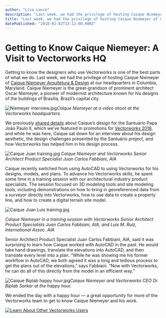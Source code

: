 ```yaml
---
author: "Lisa Lance"
description: "Last week, we had the privilege of hosting Caique Niemeyer of Caique Niemeyer Arquitetura & Design at our headquarters in Columbia, Maryland."
title: "Last week, we had the privilege of hosting Caique Niemeyer of Caique Niemeyer Arquitetura & Design at our headquarters in Columbia, Maryland." 
datePublished: "2018-02-02T13:12:00.000Z"
---
```

# Getting to Know Caique Niemeyer: A Visit to Vectorworks HQ 

Getting to know the designers who use Vectorworks is one of the best parts of what we do. Last week, we had the privilege of hosting Caique Niemeyer of [Caique Niemeyer Arquitetura & Design](https://www.facebook.com/pg/caiqueniemeyer/photos/?ref=page%5Finternal) at our headquarters in Columbia, Maryland. Caique Niemeyer is the great-grandson of prominent architect Oscar Niemeyer, a pioneer of modernist architecture known for his designs of the buildings of Brasília, Brazil’s capital city.

![Niemeyer interview.jpg](https://blog.vectorworks.net/hs-fs/hubfs/Blog%20Images/180202_Caique%20Niemeyer%20Visit/Niemeyer%20interview.jpg?width=620&height=324&name=Niemeyer%20interview.jpg)_Caique Niemeyer at a video shoot at the Vectorworks headquarters._

We previously [shared details](//blog.vectorworks.net/vectorworks-bim-and-3d-modeling-help-bring-the-caique-niemeyer-project-to-life?utm%5Fcampaign=blog&utm%5Fsource=intext&utm%5Fmedium=planetvectorworks&utm%5Fcontent=caiqueniemeyer02022018) [](../../../net/vectorworks/blog/vectorworks-bim-and-3d-modeling-help-bring-the-caique-niemeyer-project-to-life.html)about Caique’s design for the Santuário Papa João Paulo II, which we’ve featured in promotions for [Vectorworks 2018](http://www.vectorworks.net/en/2018?utm%5Fcampaign=blog&utm%5Fsource=intext&utm%5Fmedium=planetvectorworks&utm%5Fcontent=caiqueniemeyer02022018), and while he was here, Caique sat down for an interview about his design aesthetic, the design challenges presented by the Santuário project, and how Vectorworks has helped him in his design process.

![Caique Juan training.jpg](https://blog.vectorworks.net/hs-fs/hubfs/Blog%20Images/180202_Caique%20Niemeyer%20Visit/Caique%20Juan%20training.jpg?width=620&height=324&name=Caique%20Juan%20training.jpg) _Caique Niemeyer and Vectorworks Senior Architect Product Specialist Juan Carlos Fabbiani, AIA_

Caique recently switched from using AutoCAD to using Vectorworks for his designs, models, and plans. To advance his Vectorworks skills, he spent some time in a training session with our architectural industry product specialists. The session focused on 3D modeling tools and site modeling tools, including demonstrations on how to bring in georeferenced data from a surveyor directly into Vectorworks, how to use data to create a property line, and how to create a digital terrain site model.

![Caique Juan Luis training.jpg](https://blog.vectorworks.net/hs-fs/hubfs/Blog%20Images/180202_Caique%20Niemeyer%20Visit/Caique%20Juan%20Luis%20training.jpg?width=620&height=324&name=Caique%20Juan%20Luis%20training.jpg)

_Caique Niemeyer in a training session with Vectorworks Senior Architect Product Specialists_ 
_Juan Carlos Fabbiani, AIA, and Luis M. Ruiz, International Assoc. AIA_

Senior Architect Product Specialist Juan Carlos Fabbiani, AIA, said it was surprising to learn how Caique worked with AutoCAD in the past. He would take hand drawings, translate the elevations into AutoCAD, and then translate every level into a plan. “While he was showing me his former workflow in AutoCAD, we both agreed it was a long and tedious process to get the plans out of the elevations,” says Fabbiani. “Now with Vectorworks, he can do all of this directly from the model in an efficient way.”

![Caique Biplab happy hour.jpg](https://blog.vectorworks.net/hs-fs/hubfs/Blog%20Images/180202_Caique%20Niemeyer%20Visit/Caique%20Biplab%20happy%20hour.jpg?width=620&height=324&name=Caique%20Biplab%20happy%20hour.jpg)_Caique Niemeyer and Vectorworks CEO Dr. Biplab Sarkar at the happy hour._

We ended the day with a happy hour — a great opportunity for more of the Vectorworks team to get to know Caique Niemeyer and his work. 

[![Learn About Other Vectorworks Users](https://no-cache.hubspot.com/cta/default/3018241/97c3c245-5718-464d-8dc7-b5195d1e1e51.png)](https://cta-redirect.hubspot.com/cta/redirect/3018241/97c3c245-5718-464d-8dc7-b5195d1e1e51) 

 